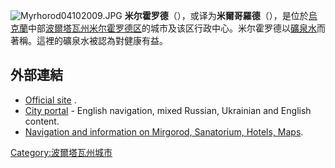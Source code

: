 {{Multiple issues|
{{Unreferenced|time=2012-03-16T11:48:01+00:00 }}
{{Expand language|1=uk|time=2021-10-06T03:22:47+00:00}}
}}
{{Infobox settlement
|name = 米尔霍罗德
|native_name = Миргород
|native_name_lang = uk
|settlement_type = 城市
|image_skyline = Пам’ятник М.Гоголю на зал. вокзалі ст. Миргород.JPG
|image_caption = 米尔霍罗德火车站
|image_flag = Flag of Myrhorod.svg
|flag_size = 115px
|image_shield = UKR COA of Myrhorod.svg
|shield_size = 65px
|image_map = Myrhorod-Ukraine-Map.png
|subdivision_type = 國家  
|subdivision_name = 烏克蘭
|subdivision_type1 = [[州_(乌克兰)|州]]
|subdivision_name1 = [[波尔塔瓦州|波尔塔瓦州]]
|subdivision_type2 = [[区_(乌克兰)|区]]
|subdivision_name2 = [[米尔霍罗德区|米尔霍罗德区]]
|established_title = 建立
|established_date = 1575年
|population_total = 38447
|population_as_of = 2021年
|area_total_km2 = 20
|elevation_m = 105
|website = {{URL|http://www.myrgorod.pl.ua/}}
}}
[[File:Myrhorod04102009.JPG|thumb]]
'''米尔霍罗德'''（{{lang-uk|Миргород}}），或译为'''米爾哥羅德'''（{{lang-ru|Миргород}}），是位於[[烏克蘭|烏克蘭]]中部[[波爾塔瓦州|波爾塔瓦州]][[米尔霍罗德区|米尔霍罗德区]]的城市及该区行政中心。米尔霍罗德以[[礦泉水|礦泉水]]而著稱。這裡的礦泉水被認為對健康有益。

==外部連結==
*[http://www.myrgorod.pl.ua/ Official site] {{Wayback|url=http://www.myrgorod.pl.ua/ |date=20210307052539 }}. {{ua icon}}
*[http://www.mirgorod.com.ua/index.php?newlang=eng City portal] {{Wayback|url=http://www.mirgorod.com.ua/index.php?newlang=eng |date=20210116185655 }} - English navigation, mixed Russian, Ukrainian and English content.
* [http://cobito.ho.ua/cobs/mirgorod/ Navigation and information on Mirgorod, Sanatorium, Hotels, Maps].

{{Authority control}}
{{Poltava-geo-stub}}

{{DEFAULTSORT:Миргород}}
[[Category:波爾塔瓦州城市|Category:波爾塔瓦州城市]]